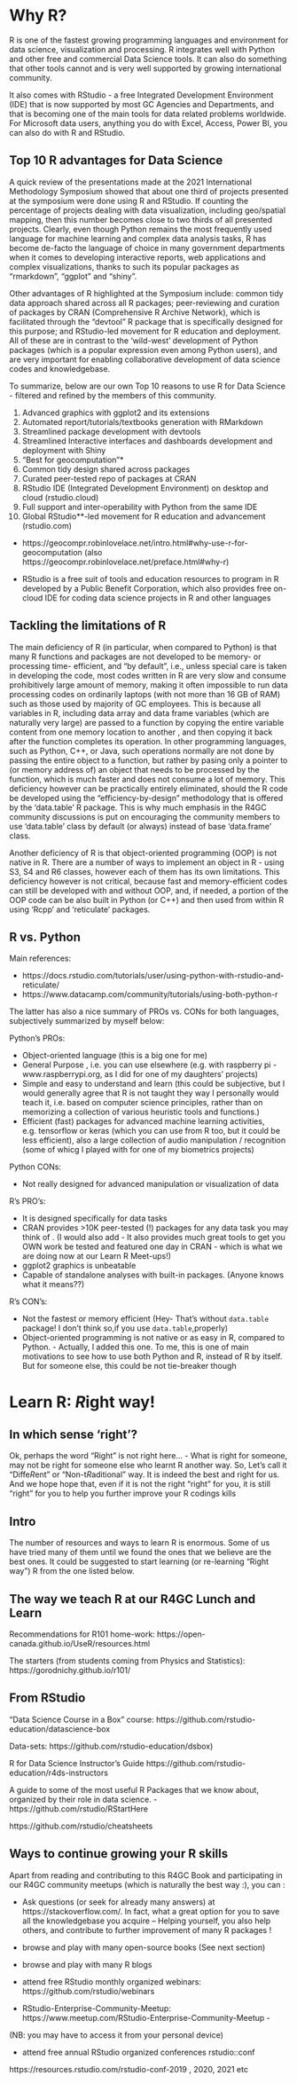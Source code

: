 


<!-- # (PART) GCcollab discussions {.unnumbered} -->




# Why R? 

<!-- This is the question many ask. - Why should I use/learn R?  -->

R is one of the fastest growing programming languages and environment for data science, visualization and processing. 
R integrates well with Python and other free and commercial Data Science tools. It can also do something that other tools cannot and is very well  supported by growing international community. 

It also comes with RStudio - a free Integrated Development Environment (IDE)  that is now supported by most GC Agencies and Departments, and that is becoming one of the main tools  for data related problems worldwide. For Microsoft data users, anything you do with  Excel, Access, Power BI, you can also do with R and RStudio.


 

## Top 10  R advantages for Data Science 

A quick review of the presentations made at the 2021 International Methodology Symposium showed that about one third of projects presented at the symposium were done using R and RStudio. If counting the percentage of projects dealing with data visualization, including geo/spatial mapping, then this number becomes close to two thirds of all presented projects. Clearly, even though Python remains the most frequently used language for machine learning and complex data analysis tasks, R has become de-facto the language of choice in many government departments when it comes to developing interactive reports, web applications and complex visualizations, thanks to such its popular packages as “rmarkdown”, “ggplot” and “shiny”.

Other advantages of R highlighted at the Symposium include: common tidy data approach shared across all R packages; peer-reviewing and curation of packages by CRAN (Comprehensive R Archive Network), which is facilitated through the “devtool” R package that is specifically designed for this purpose; and RStudio-led movement for R education and deployment. All of these are in contrast to the ‘wild-west’ development of Python packages (which is a popular expression even among Python users), and are very important for enabling collaborative development of data science codes and knowledgebase. 

To summarize, 
<!-- Table 1 presents the Top 10, most quoted by the R4GC community,  reasons to use R for data science. -->
<!-- There was much discussion around this topic, and  -->
below are our own Top 10 reasons to use R for Data Science - filtered and refined  by the members of this community. 

 


1. Advanced graphics with ggplot2 and its extensions
2. Automated report/tutorials/textbooks generation with RMarkdown
3. Streamlined package development with devtools
4. Streamlined Interactive interfaces and dashboards development and deployment with Shiny
5. “Best for geocomputation”*
6. Common tidy design shared across packages
7. Curated peer-tested  repo of packages at CRAN
8. RStudio IDE (Integrated Development Environment) on desktop and cloud (rstudio.cloud)
9. Full support and inter-operability with Python from the same IDE
10. Global RStudio**-led movement for R education and advancement (rstudio.com)
 
* https://geocompr.robinlovelace.net/intro.html#why-use-r-for-geocomputation (also https://geocompr.robinlovelace.net/preface.html#why-r)

* RStudio  is a free suit of tools and education resources to program in R developed by a Public Benefit Corporation, which also provides free on-cloud IDE for coding data science projects in R and other languages
 


<!-- R advantages: -->

<!-- Thousands of free curated peer-tested ready to use packages - including several for Natural Language Processing, record linking, Web Crawling, geocoding used in this App - from CRAN: https://cran.r-project.org -->
<!-- Global RStudio-led movement for R education and advancement - in contrast to “Wild West” development of Python. Latest rstudio::global(2021) counted over 10,000 attendees and lists over 50 free tutorials and presentations accessible from https://rstudio.com/conference/ -->
<!-- Free on-cloud IDE (Integrated Development Environment) to start learning and coding in R in no time: https://rstudio.cloud -->
<!-- Fast in-place processing of data tables: -->
<!-- Full Python - R support and f inter-operabilityvfrom the same RStudio IDE -->
<!-- Common tidy design shared across packages, -->
<!-- Advanced declarative graphics, -->
<!-- Streamlined package development, -->
<!-- Pipelining and other code optimizations, -->
<!-- Interactive interfaces for reports and dashboards, -->
<!-- Self-learning tools and free text books on all R subjects: from https://education.rstudio.com/ and https://bookdown.org/ -->
<!-- Professional publication suit that incorporates LaTeX and HTML, -->
<!-- Easy web-publishing of data reports and deployment of web-applications -->


## Tackling the limitations of R {#r_limitations}

The main deficiency of R (in particular, when compared to Python) is that many R functions and packages are not developed to be memory- or processing time- efficient, and "by default", i.e., unless special care is taken in developing the code, most codes written in R are very slow and consume prohibitively large amount of memory, making it often impossible to run data processing codes on ordinarily laptops (with not more than 16 GB of RAM) such as those used by majority of GC employees. This is because all variables in R, including data array and data frame variables (which are naturally very large) are passed to a function by copying the entire variable content from one memory location to another , and then copying it back after the function completes its operation. In other programming languages, such as Python, C++, or Java, such operations normally are not done by passing the entire object to a function, but rather by pasing only a pointer to (or memory address of) an object that needs to be processed by the function, which is much faster and does not consume a lot of memory. This deficiency however can be practically entirely eliminated, should the R code be developed using the "efficiency-by-design" methodology that is offered by the 'data.table' R package. This is why much emphasis in the R4GC community discussions is put on encouraging the community members to use 'data.table'  class by default (or always) instead of base 'data.frame' class. 

Another deficiency of R is that object-oriented programming (OOP) is not native in R. There are a number of ways to implement an object in R - using S3, S4 and R6 classes, however each of them has its own limitations. This deficiency however is not critical, because fast and memory-efficient codes can still be developed with and without OOP, and, if needed, a portion of the OOP code can be also built in Python (or C++) and then used from within R using 'Rcpp' and 'reticulate' packages. 


## R vs. Python 


Main references:

- https://docs.rstudio.com/tutorials/user/using-python-with-rstudio-and-reticulate/
- https://www.datacamp.com/community/tutorials/using-both-python-r

 The latter has also a nice summary of PROs vs. CONs for both languages, subjectively summarized by myself below:



Python's PROs:

- Object-oriented language (this is a big one for me)  
- General Purpose , i.e. you can use elsewhere (e.g. with raspberry pi  - www.raspberrypi.org, as I did for one of my daughters' projects)   
- Simple and easy to understand and learn  (this could be subjective, but I would generally agree that  R is not taught they way I personally would teach it, i.e.  based on computer science principles, rather than on  memorizing a collection of various heuristic tools and functions.)   
- Efficient (fast) packages for advanced machine learning activities, e.g. tensorflow or keras (which you can use from R too, but it could be less efficient), also a large collection of audio manipulation / recognition (some of whicg I played with for  one of my biometrics projects)

Python CONs:

- Not really designed for advanced manipulation or visualization of data


R's PRO's:

- It is designed specifically for data tasks
- CRAN provides >10K peer-tested (!) packages for any data task you may think of . (I would also add - It also provides much great tools to get you OWN work be tested and featured one day in CRAN - which is what we are doing now at our Learn R Meet-ups!)
- ggplot2 graphics is unbeatable
- Capable of standalone analyses with built-in packages. (Anyone knows what it means??)

R's CON's:

- Not the fastest or memory efficient (Hey- That's without `data.table` package! I don't think so,if you use `data.table`,properly)
- Object-oriented programming is not native or as easy in R, compared to Python. - Actually, I added this one. To me, this  is one of main motivations to see how to use both Python and R, instead of R by itself. But for someone else, this could be not tie-breaker though

# Learn R: *R*ight way!

<!-- and continue learning R -->

## In which sense 'right'? 
Ok, perhaps the word "Right" is not  right here... - What is right for someone, may not be right for someone else who learnt R another way. 
So, Let's call it "Diffe*R*ent" or "Non-t*R*aditional" way. It is indeed the best and right for us.  And we hope hope  that, even  if it is not the right "right" for you, it is still "right" for you to help you further improve your R  codings kills

## Intro 
The number of resources and ways to learn R is enormous.
Some of us have tried many of them until we found the ones that we believe are the best ones. 
It could be suggested to start learning (or re-learning "Right way") R from the one listed below.


## The way we teach R at our R4GC Lunch and Learn



Recommendations for R101 home-work:  https://open-canada.github.io/UseR/resources.html

The starters (from students coming from Physics and Statistics):  https://gorodnichy.github.io/r101/




## From RStudio 

"Data Science Course in a Box" course:
https://github.com/rstudio-education/datascience-box

Data-sets: https://github.com/rstudio-education/dsbox)

R for Data Science Instructor's Guide
https://github.com/rstudio-education/r4ds-instructors



A guide to some of the most useful R Packages that we know about, organized by their role in data science. - https://github.com/rstudio/RStartHere



https://github.com/rstudio/cheatsheets

##  Ways to continue growing your R skills 

Apart from reading and contributing to this R4GC Book and participating in our R4GC community meetups (which is naturally the best way :), you can :

-  Ask questions (or seek for already many answers) at https://stackoverflow.com/.
In fact, what a great option for you to save all the knowledgebase you acquire --
Helping yourself, you also help others, and contribute to further improvement of many R packages ! 


- browse and play with many  open-source books (See next section)

- browse and play with many R blogs

- attend free RStudio monthly organized webinars: https://github.com/rstudio/webinars

- RStudio-Enterprise-Community-Meetup: 
https://www.meetup.com/RStudio-Enterprise-Community-Meetup - 

(NB: you may have to access it from your personal device)

 





- attend free annual RStudio organized conferences rstudio::conf

https://resources.rstudio.com/rstudio-conf-2019 , 2020, 2021 etc








